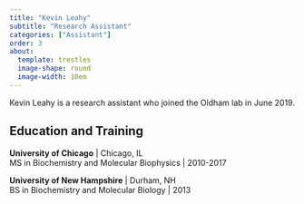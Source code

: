 ```yaml
---
title: "Kevin Leahy"
subtitle: "Research Assistant"
categories: ["Assistant"]
order: 3
about:
  template: trestles
  image-shape: round
  image-width: 10em
---
```


Kevin Leahy is a research assistant who joined the Oldham lab in June 2019. 

## Education and Training

**University of Chicago** | Chicago, IL<br>
MS in Biochemistry and Molecular Biophysics | 2010-2017

**University of New Hampshire** | Durham, NH<br>
BS in Biochemistry and Molecular Biology | 2013